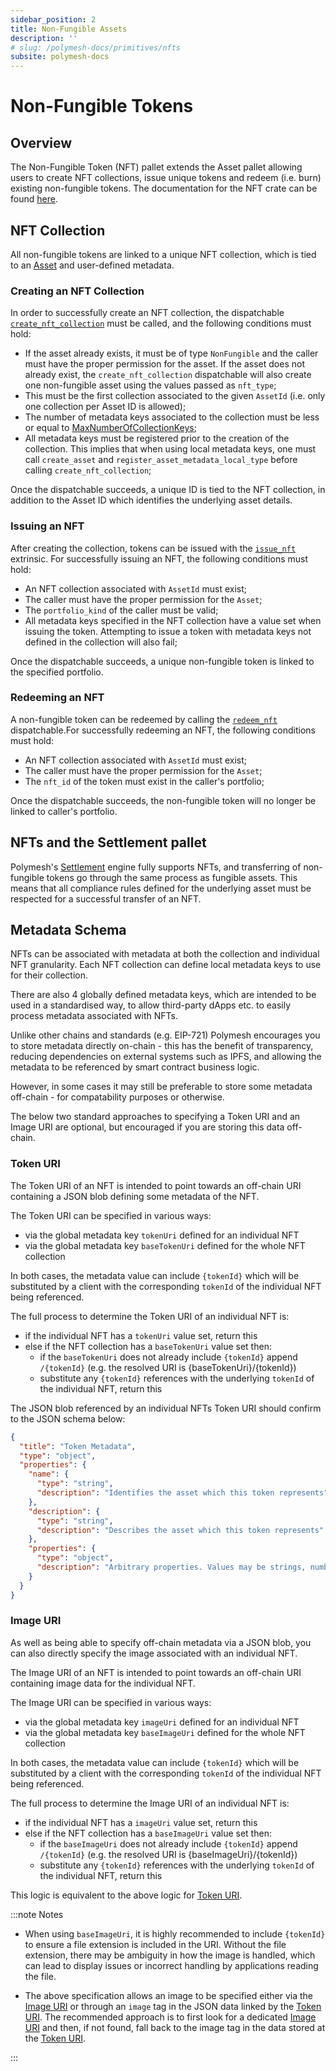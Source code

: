 ```yaml
---
sidebar_position: 2
title: Non-Fungible Assets
description: ''
# slug: /polymesh-docs/primitives/nfts
subsite: polymesh-docs
---
```


# Non-Fungible Tokens

## Overview

The Non-Fungible Token (NFT) pallet extends the Asset pallet allowing users to create NFT collections, issue unique tokens and redeem (i.e. burn) existing non-fungible tokens. The documentation for the NFT crate can be found [here](https://docs.polymesh.live/pallet_nft/index.html).

## NFT Collection

All non-fungible tokens are linked to a unique NFT collection, which is tied to an [Asset](https://developers.polymesh.network/polymesh-docs/primitives/assets/#asset-creation) and user-defined metadata.

### Creating an NFT Collection

In order to successfully create an NFT collection, the dispatchable [`create_nft_collection`](https://docs.polymesh.live/pallet_nft/struct.Module.html#arguments) must be called, and the following conditions must hold:

- If the asset already exists, it must be of type `NonFungible` and the caller must have the proper permission for the asset. If the asset does not already exist, the `create_nft_collection` dispatchable will also create one non-fungible asset using the values passed as `nft_type`;
- This must be the first collection associated to the given `AssetId` (i.e. only one collection per Asset ID is allowed);
- The number of metadata keys associated to the collection must be less or equal to [MaxNumberOfCollectionKeys](https://docs.polymesh.live/pallet_nft/trait.Config.html#associatedtype.MaxNumberOfCollectionKeys);
- All metadata keys must be registered prior to the creation of the collection. This implies that when using local metadata keys, one must call `create_asset` and `register_asset_metadata_local_type` before calling `create_nft_collection`;

Once the dispatchable succeeds, a unique ID is tied to the NFT collection, in addition to the Asset ID which identifies the underlying asset details.

### Issuing an NFT

After creating the collection, tokens can be issued with the [`issue_nft`](https://docs.polymesh.live/pallet_nft/struct.Module.html#arguments-1) extrinsic. For successfully issuing an NFT, the following conditions must hold:

- An NFT collection associated with `AssetId` must exist;
- The caller must have the proper permission for the `Asset`;
- The `portfolio_kind` of the caller must be valid;
- All metadata keys specified in the NFT collection have a value set when issuing the token. Attempting to issue a token with metadata keys not defined in the collection will also fail;

Once the dispatchable succeeds, a unique non-fungible token is linked to the specified portfolio.

### Redeeming an NFT

A non-fungible token can be redeemed by calling the [`redeem_nft`](https://docs.polymesh.live/pallet_nft/struct.Module.html#arguments-2) dispatchable.For successfully redeeming an NFT, the following conditions must hold:

- An NFT collection associated with `AssetId` must exist;
- The caller must have the proper permission for the `Asset`;
- The `nft_id` of the token must exist in the caller's portfolio;

Once the dispatchable succeeds, the non-fungible token will no longer be linked to caller's portfolio.

## NFTs and the Settlement pallet

Polymesh's [Settlement](https://developers.polymesh.network/polymesh-docs/primitives/settlement/#overview) engine fully supports NFTs, and transferring of non-fungible tokens go through the same process as fungible assets. This means that all compliance rules defined for the underlying asset must be respected for a successful transfer of an NFT.

## Metadata Schema

NFTs can be associated with metadata at both the collection and individual NFT granularity. Each NFT collection can define local metadata keys to use for their collection.

There are also 4 globally defined metadata keys, which are intended to be used in a standardised way, to allow third-party dApps etc. to easily process metadata associated with NFTs.

Unlike other chains and standards (e.g. EIP-721) Polymesh encourages you to store metadata directly on-chain - this has the benefit of transparency, reducing dependencies on external systems such as IPFS, and allowing the metadata to be referenced by smart contract business logic.

However, in some cases it may still be preferable to store some metadata off-chain - for compatability purposes or otherwise.

The below two standard approaches to specifying a Token URI and an Image URI are optional, but encouraged if you are storing this data off-chain.

### Token URI

The Token URI of an NFT is intended to point towards an off-chain URI containing a JSON blob defining some metadata of the NFT.

The Token URI can be specified in various ways:

- via the global metadata key `tokenUri` defined for an individual NFT
- via the global metadata key `baseTokenUri` defined for the whole NFT collection

In both cases, the metadata value can include `{tokenId}` which will be substituted by a client with the corresponding `tokenId` of the individual NFT being referenced.

The full process to determine the Token URI of an individual NFT is:

- if the individual NFT has a `tokenUri` value set, return this
- else if the NFT collection has a `baseTokenUri` value set then:
  - if the `baseTokenUri` does not already include `{tokenId}` append `/{tokenId}` (e.g. the resolved URI is \{baseTokenUri}/\{tokenId})
  - substitute any `{tokenId}` references with the underlying `tokenId` of the individual NFT, return this

The JSON blob referenced by an individual NFTs Token URI should confirm to the JSON schema below:

```json
{
  "title": "Token Metadata",
  "type": "object",
  "properties": {
    "name": {
      "type": "string",
      "description": "Identifies the asset which this token represents"
    },
    "description": {
      "type": "string",
      "description": "Describes the asset which this token represents"
    },
    "properties": {
      "type": "object",
      "description": "Arbitrary properties. Values may be strings, numbers, object or arrays."
    }
  }
}
```

### Image URI

As well as being able to specify off-chain metadata via a JSON blob, you can also directly specify the image associated with an individual NFT.

The Image URI of an NFT is intended to point towards an off-chain URI containing image data for the individual NFT.

The Image URI can be specified in various ways:

- via the global metadata key `imageUri` defined for an individual NFT
- via the global metadata key `baseImageUri` defined for the whole NFT collection

In both cases, the metadata value can include `{tokenId}` which will be substituted by a client with the corresponding `tokenId` of the individual NFT being referenced.

The full process to determine the Image URI of an individual NFT is:

- if the individual NFT has a `imageUri` value set, return this
- else if the NFT collection has a `baseImageUri` value set then:
  - if the `baseImageUri` does not already include `{tokenId}` append `/{tokenId}` (e.g. the resolved URI is \{baseImageUri}/\{tokenId})
  - substitute any `{tokenId}` references with the underlying `tokenId` of the individual NFT, return this

This logic is equivalent to the above logic for [Token URI](#token-uri).

:::note Notes

- When using `baseImageUri`, it is highly recommended to include `{tokenId}` to ensure a file extension is included in the URI. Without the file extension, there may be ambiguity in how the image is handled, which can lead to display issues or incorrect handling by applications reading the file.

- The above specification allows an image to be specified either via the [Image URI](#image-uri) or through an `image` tag in the JSON data linked by the [Token URI](#token-uri). The recommended approach is to first look for a dedicated [Image URI](#image-uri) and then, if not found, fall back to the image tag in the data stored at the [Token URI](#token-uri).

:::
